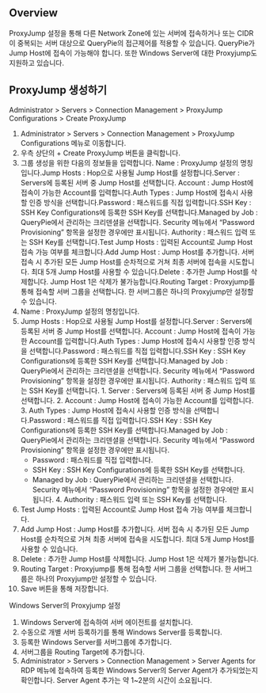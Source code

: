 ## Overview
ProxyJump 설정을 통해 다른 Network Zone에 있는 서버에 접속하거나 또는 CIDR이 중복되는 서버 대상으로 QueryPie의 접근제어를 적용할 수 있습니다. QueryPie가 Jump Host에 접속이 가능해야 합니다. 또한 Windows Server에 대한 Proxyjump도 지원하고 있습니다.

## ProxyJump 생성하기
Administrator > Servers > Connection Management > ProxyJump Configurations > Create ProxyJump

1. Administrator > Servers > Connection Management > ProxyJump Configurations 메뉴로 이동합니다.
2. 우측 상단의 + Create ProxyJump 버튼을 클릭합니다.
3. 그룹 생성을 위한 다음의 정보들을 입력합니다. Name : ProxyJump 설정의 명칭입니다.Jump Hosts : Hop으로 사용될 Jump Host를 설정합니다.Server : Servers에 등록된 서버 중 Jump Host를 선택합니다. Account : Jump Host에 접속이 가능한 Account를 입력합니다.Auth Types : Jump Host에 접속시 사용할 인증 방식을 선택합니다.Password : 패스워드를 직접 입력합니다.SSH Key : SSH Key Configurations에 등록한 SSH Key를 선택합니다.Managed by Job : QueryPie에서 관리하는 크리덴셜을 선택합니다. Security 메뉴에서 “Password Provisioning” 항목을 설정한 경우에만 표시됩니다. Authority : 패스워드 입력 또는 SSH Key를 선택합니다.Test Jump Hosts : 입력된 Account로 Jump Host 접속 가능 여부를 체크합니다.Add Jump Host : Jump Host를 추가합니다. 서버 접속 시 추가된 모든 Jump Host를 순차적으로 거쳐 최종 서버에 접속을 시도합니다. 최대 5개 Jump Host를 사용할 수 있습니다.Delete : 추가한 Jump Host를 삭제합니다. Jump Host 1은 삭제가 불가능합니다.Routing Target : Proxyjump를 통해 접속할 서버 그룹을 선택합니다. 한 서버그룹은 하나의 Proxyjump만 설정할 수 있습니다.
  1. Name : ProxyJump 설정의 명칭입니다.
  2. Jump Hosts : Hop으로 사용될 Jump Host를 설정합니다.Server : Servers에 등록된 서버 중 Jump Host를 선택합니다. Account : Jump Host에 접속이 가능한 Account를 입력합니다.Auth Types : Jump Host에 접속시 사용할 인증 방식을 선택합니다.Password : 패스워드를 직접 입력합니다.SSH Key : SSH Key Configurations에 등록한 SSH Key를 선택합니다.Managed by Job : QueryPie에서 관리하는 크리덴셜을 선택합니다. Security 메뉴에서 “Password Provisioning” 항목을 설정한 경우에만 표시됩니다. Authority : 패스워드 입력 또는 SSH Key를 선택합니다.
    1. Server : Servers에 등록된 서버 중 Jump Host를 선택합니다.
    2. Account : Jump Host에 접속이 가능한 Account를 입력합니다.
    3. Auth Types : Jump Host에 접속시 사용할 인증 방식을 선택합니다.Password : 패스워드를 직접 입력합니다.SSH Key : SSH Key Configurations에 등록한 SSH Key를 선택합니다.Managed by Job : QueryPie에서 관리하는 크리덴셜을 선택합니다. Security 메뉴에서 “Password Provisioning” 항목을 설정한 경우에만 표시됩니다.
      * Password : 패스워드를 직접 입력합니다.
      * SSH Key : SSH Key Configurations에 등록한 SSH Key를 선택합니다.
      * Managed by Job : QueryPie에서 관리하는 크리덴셜을 선택합니다. Security 메뉴에서 “Password Provisioning” 항목을 설정한 경우에만 표시됩니다.
    4. Authority : 패스워드 입력 또는 SSH Key를 선택합니다.
  3. Test Jump Hosts : 입력된 Account로 Jump Host 접속 가능 여부를 체크합니다.
  4. Add Jump Host : Jump Host를 추가합니다. 서버 접속 시 추가된 모든 Jump Host를 순차적으로 거쳐 최종 서버에 접속을 시도합니다. 최대 5개 Jump Host를 사용할 수 있습니다.
  5. Delete : 추가한 Jump Host를 삭제합니다. Jump Host 1은 삭제가 불가능합니다.
  6. Routing Target : Proxyjump를 통해 접속할 서버 그룹을 선택합니다. 한 서버그룹은 하나의 Proxyjump만 설정할 수 있습니다.
4. Save 버튼을 통해 저장합니다.

Windows Server의 Proxyjump 설정

1. Windows Server에 접속하여 서버 에이전트를 설치합니다.
2. 수동으로 개별 서버 등록하기를 통해 Windows Server를 등록합니다.
3. 등록한 Windows Server를 서버그룹에 추가합니다.
4. 서버그룹을 Routing Target에 추가합니다.
5. Administrator > Servers > Connection Management > Server Agents for RDP 메뉴에 접속하여 등록한 Windows Server의 Server Agent가 추가되었는지 확인합니다. Server Agent 추가는 약 1~2분의 시간이 소요됩니다.
